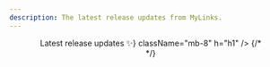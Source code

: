 ```yaml
---
description: The latest release updates from MyLinks.
---
```



<div className="md:container">
  <div className="flex flex-col items-center content-center text-center my-10">
    <Header
      title="Changelog"
      description={<>Latest release updates ✨</>}
      className="mb-8"
      h="h1"
    />
    {/* <div className="mb-8">
      <Signup source="changelog" />
    </div> */}
  </div>
  <ChangelogIndex />
</div>
